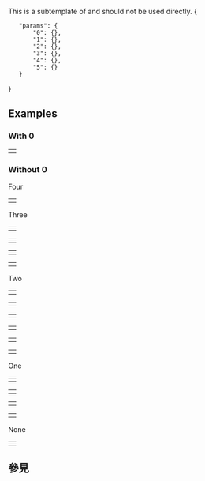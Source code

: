 {{Documentation subpage}}
{{High-use|15929}}
<!-- Categories go at the bottom of this page and interwikis go in Wikidata. -->
This is a subtemplate of {{tl|Infobox settlement}} and should not be used directly.
<templatedata>
{
	"params": {
		"0": {},
		"1": {},
		"2": {},
		"3": {},
		"4": {},
		"5": {}
	}
}
</templatedata>

== Examples ==
=== With 0 ===
{| class="wikitable" style="width:8em" 
|{{Infobox settlement/columns|0=Right|1=1|2=2|3=3|4=4|5=5}}
|}

=== Without 0 ===
; Four
{| class="wikitable" style="width:8em"
|{{Infobox settlement/columns|1=1|2=2|3=3|4=4}}
|}
; Three
{| class="wikitable" style="float:left; width:8em"
|{{Infobox settlement/columns|1=|2=2|3=3|4=4}}
|}
{| class="wikitable" style="float:left; width:8em"
|{{Infobox settlement/columns|1=1|2=|3=3|4=4}}
|}
{| class="wikitable" style="float:left; width:8em"
|{{Infobox settlement/columns|1=1|2=2|3=|4=4}}
|}
{| class="wikitable" style="float:left; width:8em"
|{{Infobox settlement/columns|1=1|2=2|3=3|4=}}
|}
{{clear}}
; Two
{| class="wikitable" style="float:left; width:8em"
|{{Infobox settlement/columns|1=|2=|3=3|4=4}}
|}
{| class="wikitable" style="float:left; width:8em"
|{{Infobox settlement/columns|1=|2=2|3=|4=4}}
|}
{| class="wikitable" style="float:left; width:8em"
|{{Infobox settlement/columns|1=|2=2|3=3|4=}}
|}
{| class="wikitable" style="float:left; width:8em"
|{{Infobox settlement/columns|1=1|2=|3=|4=4}}
|}
{| class="wikitable" style="float:left; width:8em"
|{{Infobox settlement/columns|1=1|2=|3=3|4=}}
|}
{| class="wikitable" style="float:left; width:8em"
|{{Infobox settlement/columns|1=1|2=2|3=|4=}}
|}
{{clear}}
; One
{| class="wikitable" style="float:left; width:8em"
|{{Infobox settlement/columns|1=1|2=|3=|4=}}
|}
{| class="wikitable" style="float:left; width:8em"
|{{Infobox settlement/columns|1=|2=2|3=|4=}}
|}
{| class="wikitable" style="float:left; width:8em"
|{{Infobox settlement/columns|1=|2=|3=3|4=}}
|}
{| class="wikitable" style="float:left; width:8em"
|{{Infobox settlement/columns|1=|2=|3=|4=4}}
|}
{{clear}}
; None
{| class="wikitable" style="width:8em"
|{{Infobox settlement/columns|1=|2=|3=|4=}}
|}

== 參見 ==

<includeonly>
<!-- Categories go here, and interwikis go in Wikidata -->

</includeonly>